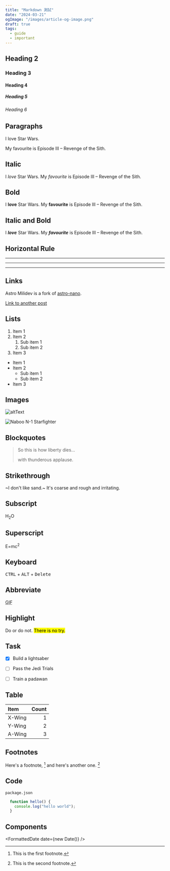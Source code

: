 ```yaml
---
title: "Markdown 測試"
date: "2024-03-21"
ogImage: "/images/article-og-image.png"
draft: true
tags:
  - guide
  - important
---
```


## Heading 2

### Heading 3

#### Heading 4

##### Heading 5

###### Heading 6

## Paragraphs 

I love Star Wars.

My favourite is Episode III – Revenge of the Sith.

## Italic

I *love* Star Wars.
My _favourite_ is Episode III – Revenge of the Sith.

## Bold

I **love** Star Wars.
My __favourite__ is Episode III – Revenge of the Sith.

## Italic and Bold

I ***love*** Star Wars.
My ___favourite___ is Episode III – Revenge of the Sith.

## Horizontal Rule

---

***

___


## Links

Astro Milidev is a fork of [astro-nano](https://github.com/markhorn-dev/astro-nano).


[Link to another post](../link-test/index.mdx)

## Lists

1. Item 1
2. Item 2
   1. Sub item 1
   2. Sub item 2
3. Item 3

- Item 1
- Item 2
  - Sub item 1
  - Sub item 2
- Item 3

## Images

![altText](/y-wing.jpeg)

![Naboo N-1 Starfighter](https://raw.githubusercontent.com/trevortylerlee/n1/main/n1.jpeg)


## Blockquotes

> So this is how liberty dies...
>
> with thunderous applause.

## Strikethrough

~I don't like sand.~ It's coarse and rough and irritating.

## Subscript

H<sub>2</sub>O

## Superscript

E=mc<sup>2</sup>

## Keyboard

<kbd>CTRL</kbd> + <kbd>ALT</kbd> + <kbd>Delete</kbd>

## Abbreviate

<abbr title="Graphics Interchange Format">GIF</abbr>

## Highlight

Do or do not. <mark>There is no try.</mark>

## Task

- [x] Build a lightsaber
- [ ] Pass the Jedi Trials
- [ ] Train a padawan


## Table

| Item   | Count |
| :----- | ----: |
| X-Wing |     1 |
| Y-Wing |     2 |
| A-Wing |     3 |


## Footnotes

Here's a footnote, [^1] and here's another one. [^2]
[^1]: This is the first footnote.
[^2]: This is the second footnote.


## Code

`package.json`

```js
  function hello() {
    console.log("hello world");
  }
```

## Components


<FormattedDate date={new Date()} />







